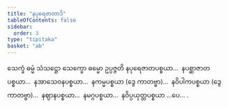 ```yaml
---
title: "နပုရေဇာတာဒိ"
tableOfContents: false
sidebar:
  order: 3
type: "tipitaka"
basket: "ab"
---
```



<DynamicBreadcrumb />

<Division number="38">

<Paragraph number="1763">
သေက္ခံ ဓမ္မံ သံသဋ္ဌော သေက္ခော ဓမ္မော ဥပ္ပဇ္ဇတိ နပုရေဇာတပစ္စယာ…  နပစ္ဆာဇာတပစ္စယာ…  နအာသေဝနပစ္စယာ…  နကမ္မပစ္စယာ (ဒွေ ကာတဗ္ဗာ)…  နဝိပါကပစ္စယာ (ဒွေ ကာတဗ္ဗာ)…  နဈာနပစ္စယာ…  နမဂ္ဂပစ္စယာ…  နဝိပ္ပယုတ္တပစ္စယာ …ပေ… .
</Paragraph>
</Division>